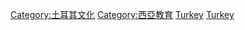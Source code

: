 {{Commonscat|Education in Turkey}}

[[Category:土耳其文化|Category:土耳其文化]]
[[Category:西亞教育|Category:西亞教育]]
[[Category:亚洲各国教育|Turkey]]
[[Category:欧洲各国教育|Turkey]]